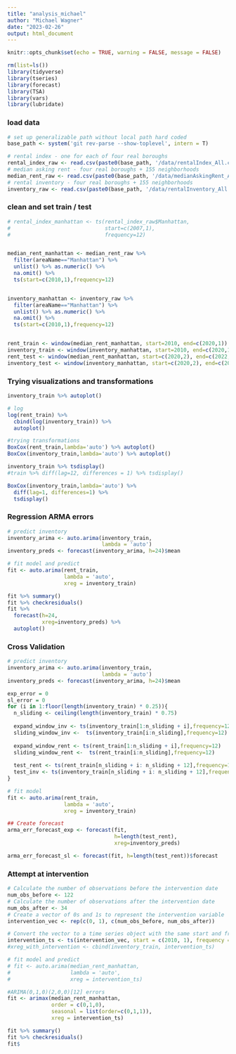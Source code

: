 ```yaml
---
title: "analysis_michael"
author: "Michael Wagner"
date: "2023-02-26"
output: html_document
---
```


```r
knitr::opts_chunk$set(echo = TRUE, warning = FALSE, message = FALSE)
```

```r
rm(list=ls())
library(tidyverse)
library(tseries)
library(forecast)
library(TSA)
library(vars)
library(lubridate)
```

### load data

```r
# set up generalizable path without local path hard coded
base_path <- system('git rev-parse --show-toplevel', intern = T)

# rental index - one for each of four real boroughs
rental_index_raw <- read.csv(paste0(base_path, '/data/rentalIndex_All.csv'))
# median asking rent - four real boroughs + 155 neighborhoods
median_rent_raw <- read.csv(paste0(base_path, '/data/medianAskingRent_All.csv'))
# rental inventory - four real boroughs + 155 neighborhoods
inventory_raw <- read.csv(paste0(base_path, '/data/rentalInventory_All.csv'))

```

### clean and set train / test
```r
# rental_index_manhattan <- ts(rental_index_raw$Manhattan,
#                              start=c(2007,1),
#                              frequency=12)


median_rent_manhattan <- median_rent_raw %>% 
  filter(areaName=="Manhattan") %>%
  unlist() %>% as.numeric() %>% 
  na.omit() %>% 
  ts(start=c(2010,1),frequency=12)


inventory_manhattan <- inventory_raw %>% 
  filter(areaName=="Manhattan") %>% 
  unlist() %>% as.numeric() %>% 
  na.omit() %>%
  ts(start=c(2010,1),frequency=12)


rent_train <- window(median_rent_manhattan, start=2010, end=c(2020,1))
inventory_train <- window(inventory_manhattan, start=2010, end=c(2020,1))
rent_test <- window(median_rent_manhattan, start=c(2020,2), end=c(2022,12))
inventory_test <- window(inventory_manhattan, start=c(2020,2), end=c(2022,12))
```

### Trying visualizations and transformations
```r
inventory_train %>% autoplot()

# log
log(rent_train) %>%
  cbind(log(inventory_train)) %>%
  autoplot()

#trying transformations
BoxCox(rent_train,lambda='auto') %>% autoplot()
BoxCox(inventory_train,lambda='auto') %>% autoplot()

inventory_train %>% tsdisplay()
#train %>% diff(lag=12, differences = 1) %>% tsdisplay()

BoxCox(inventory_train,lambda='auto') %>% 
  diff(lag=1, differences=1) %>% 
  tsdisplay()
```

### Regression ARMA errors
```r
# predict inventory
inventory_arima <- auto.arima(inventory_train, 
                              lambda = 'auto')
inventory_preds <- forecast(inventory_arima, h=24)$mean

# fit model and predict
fit <- auto.arima(rent_train,
                  lambda = 'auto',
                  xreg = inventory_train)

fit %>% summary()
fit %>% checkresiduals()
fit %>% 
  forecast(h=24,
           xreg=inventory_preds) %>% 
  autoplot()
```

### Cross Validation
```r
# predict inventory
inventory_arima <- auto.arima(inventory_train, 
                              lambda = 'auto')
inventory_preds <- forecast(inventory_arima, h=24)$mean
```

```r

exp_error = 0
sl_error = 0
for (i in 1:floor(length(inventory_train) * 0.25)){
  n_sliding <- ceiling(length(inventory_train) * 0.75)
  
  expand_window_inv <- ts(inventory_train[1:n_sliding + i],frequency=12)
  sliding_window_inv <-  ts(inventory_train[i:n_sliding],frequency=12)
  
  expand_window_rent <- ts(rent_train[1:n_sliding + i],frequency=12)
  sliding_window_rent <-  ts(rent_train[i:n_sliding],frequency=12)
  
  test_rent <- ts(rent_train[n_sliding + i: n_sliding + 12],frequency=12)
  test_inv <- ts(inventory_train[n_sliding + i: n_sliding + 12],frequency=12)
}

# fit model 
fit <- auto.arima(rent_train,
                  lambda = 'auto',
                  xreg = inventory_train)

## Create forecast
arma_err_forecast_exp <- forecast(fit,
                                  h=length(test_rent), 
                                  xreg=inventory_preds)

arma_err_forecast_sl <- forecast(fit, h=length(test_rent))$forecast
```

### Attempt at intervention

```r
# Calculate the number of observations before the intervention date
num_obs_before <- 122
# Calculate the number of observations after the intervention date
num_obs_after <- 34
# Create a vector of 0s and 1s to represent the intervention variable
intervention_vec <- rep(c(0, 1), c(num_obs_before, num_obs_after))

# Convert the vector to a time series object with the same start and frequency as the AirPassengers data
intervention_ts <- ts(intervention_vec, start = c(2010, 1), frequency = 12)
#xreg_with_intervention <- cbind(inventory_train, intervention_ts)

# fit model and predict
# fit <- auto.arima(median_rent_manhattan,
#                   lambda = 'auto',
#                   xreg = intervention_ts)

#ARIMA(0,1,0)(2,0,0)[12] errors 
fit <- arimax(median_rent_manhattan, 
              order = c(0,1,0),
              seasonal = list(order=c(0,1,1)),
              xreg = intervention_ts)

fit %>% summary()
fit %>% checkresiduals()
fit$
```


